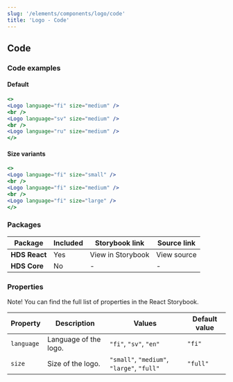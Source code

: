```yaml
---
slug: '/elements/components/logo/code'
title: 'Logo - Code'
---
```




## Code

### Code examples 

#### Default
<Playground>

```jsx
<>
<Logo language="fi" size="medium" />
<br />   
<Logo language="sv" size="medium" />
<br /> 
<Logo language="ru" size="medium" />
</>
```

</Playground>

#### Size variants
<Playground>


```jsx
<>
<Logo language="fi" size="small" />
<br />   
<Logo language="fi" size="medium" />
<br /> 
<Logo language="fi" size="large" />
</>
```

</Playground>


### Packages
| Package           | Included                      | Storybook link                                                                                                                      | Source link   |
| ----------------- | ----------------------------- | ----------------------------------------------------------------------------------------------------------------------------------- | ------------- |
| **HDS React**     | <IconCheckCircleFill /> Yes   | <Link size="M" external href="/storybook/react/?path=/story/components-logo">View in Storybook</Link> | <Link size="M" external href="https://github.com/City-of-Helsinki/helsinki-design-system/tree/master/packages/react/src/components/logo">View source</Link> |
| **HDS Core**      | <IconCrossCircle /> No        | - | - |

### Properties
Note! You can find the full list of properties in the <Link size="M" href="/storybook/react/?path=/story/components-logo" external>React Storybook.</Link>

| Property              | Description                     | Values                                     | Default value  |
| --------------------- | --------------------------------| ------------------------------------------ | -------------- |
| `language`            | Language of the logo.           | `"fi"`, `"sv"`, `"en"`                     | `"fi"`         |
| `size`                | Size of the logo.               | `"small"`, `"medium"`, `"large"`, `"full"` | `"full"`       |
